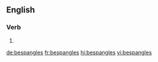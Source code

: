 ==English==

===Verb===
{{head|en|verb form}}

# {{en-third-person singular of|bespangle}}

[[de:bespangles]]
[[fr:bespangles]]
[[hi:bespangles]]
[[vi:bespangles]]
